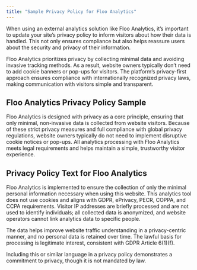 ```yaml
---
title: "Sample Privacy Policy for Floo Analytics"
---
```


When using an external analytics solution like Floo Analytics, it’s important to update your site’s privacy policy to inform visitors about how their data is handled. This not only ensures compliance but also helps reassure users about the security and privacy of their information.

Floo Analytics prioritizes privacy by collecting minimal data and avoiding invasive tracking methods. As a result, website owners typically don’t need to add cookie banners or pop-ups for visitors. The platform’s privacy-first approach ensures compliance with internationally recognized privacy laws, making communication with visitors simple and transparent.

## Floo Analytics Privacy Policy Sample

Floo Analytics is designed with privacy as a core principle, ensuring that only minimal, non-invasive data is collected from website visitors. Because of these strict privacy measures and full compliance with global privacy regulations, website owners typically do not need to implement disruptive cookie notices or pop-ups. All analytics processing with Floo Analytics meets legal requirements and helps maintain a simple, trustworthy visitor experience. 

## Privacy Policy Text for Floo Analytics

Floo Analytics is implemented to ensure the collection of only the minimal personal information necessary when using this website. This analytics tool does not use cookies and aligns with GDPR, ePrivacy, PECR, COPPA, and CCPA requirements. Visitor IP addresses are briefly processed and are not used to identify individuals; all collected data is anonymized, and website operators cannot link analytics data to specific people.

The data helps improve website traffic understanding in a privacy-centric manner, and no personal data is retained over time. The lawful basis for processing is legitimate interest, consistent with GDPR Article 6(1)(f).

Including this or similar language in a privacy policy demonstrates a commitment to privacy, though it is not mandated by law.